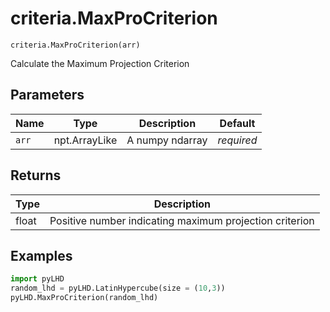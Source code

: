 # criteria.MaxProCriterion { #pyLHD.criteria.MaxProCriterion }

`criteria.MaxProCriterion(arr)`

Calculate the Maximum Projection Criterion

## Parameters

| Name   | Type          | Description     | Default    |
|--------|---------------|-----------------|------------|
| `arr`  | npt.ArrayLike | A numpy ndarray | _required_ |

## Returns

| Type   | Description                                             |
|--------|---------------------------------------------------------|
| float  | Positive number indicating maximum projection criterion |

## Examples



```python
import pyLHD
random_lhd = pyLHD.LatinHypercube(size = (10,3))
pyLHD.MaxProCriterion(random_lhd)
```
